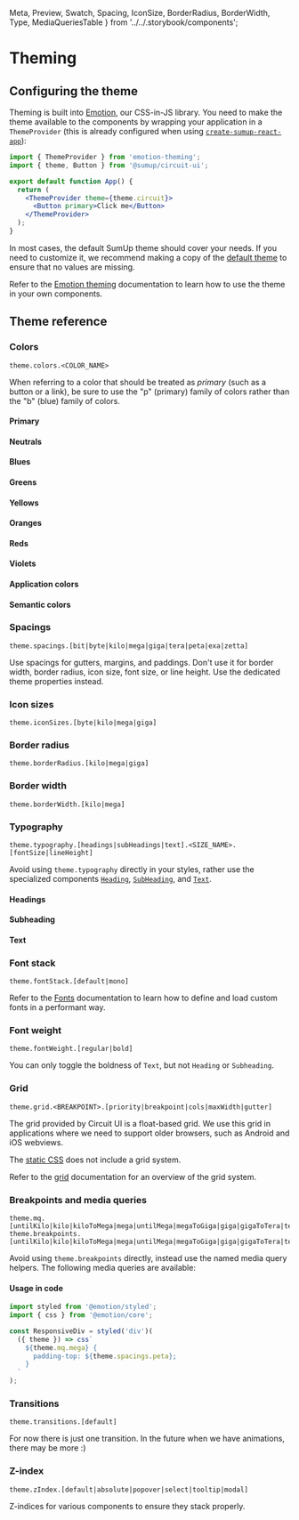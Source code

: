   Meta,
  Preview,
  Swatch,
  Spacing,
  IconSize,
  BorderRadius,
  BorderWidth,
  Type,
  MediaQueriesTable
} from '../../.storybook/components';

<Meta title="Advanced|Theme" />

# Theming

## Configuring the theme

Theming is built into [Emotion](https://github.com/emotion-js/emotion), our CSS-in-JS library. You need to make the theme available to the components by wrapping your application in a `ThemeProvider` (this is already configured when using [`create-sumup-react-app`](https://github.com/sumup/create-sumup-react-app)):

```jsx
import { ThemeProvider } from 'emotion-theming';
import { theme, Button } from '@sumup/circuit-ui';

export default function App() {
  return (
    <ThemeProvider theme={theme.circuit}>
      <Button primary>Click me</Button>
    </ThemeProvider>
  );
}
```

In most cases, the default SumUp theme should cover your needs. If you need to customize it, we recommend making a copy of the [default theme](https://github.com/sumup-oss/circuit-ui/blob/master/src/themes/circuit.js) to ensure that no values are missing.

Refer to the [Emotion theming](https://emotion.sh/docs/theming) documentation to learn how to use the theme in your own components.

## Theme reference

### Colors

```
theme.colors.<COLOR_NAME>
```

When referring to a color that should be treated as _primary_ (such as a button or a link), be sure to use the "p" (primary) family of colors rather than the "b" (blue) family of colors.

#### Primary

<Swatch colorName="p100"/>
<Swatch colorName="p200"/>
<Swatch colorName="p300"/>
<Swatch colorName="p400"/>
<Swatch colorName="p500"/>
<Swatch colorName="p700"/>
<Swatch colorName="p900"/>

#### Neutrals

<Swatch colorName="n100"/>
<Swatch colorName="n200"/>
<Swatch colorName="n300"/>
<Swatch colorName="n500"/>
<Swatch colorName="n700"/>
<Swatch colorName="n800"/>
<Swatch colorName="n900"/>

#### Blues

<Swatch colorName="b100"/>
<Swatch colorName="b200"/>
<Swatch colorName="b300"/>
<Swatch colorName="b400"/>
<Swatch colorName="b500"/>
<Swatch colorName="b700"/>
<Swatch colorName="b900"/>

#### Greens

<Swatch colorName="g100"/>
<Swatch colorName="g200"/>
<Swatch colorName="g300"/>
<Swatch colorName="g500"/>
<Swatch colorName="g700"/>
<Swatch colorName="g900"/>

#### Yellows

<Swatch colorName="y100"/>
<Swatch colorName="y200"/>
<Swatch colorName="y300"/>
<Swatch colorName="y500"/>
<Swatch colorName="y700"/>
<Swatch colorName="y900"/>

#### Oranges

<Swatch colorName="o100"/>
<Swatch colorName="o200"/>
<Swatch colorName="o300"/>
<Swatch colorName="o500"/>
<Swatch colorName="o700"/>
<Swatch colorName="o900"/>

#### Reds

<Swatch colorName="r100"/>
<Swatch colorName="r200"/>
<Swatch colorName="r300"/>
<Swatch colorName="r500"/>
<Swatch colorName="r700"/>
<Swatch colorName="r900"/>

#### Violets

<Swatch colorName="v100"/>
<Swatch colorName="v200"/>
<Swatch colorName="v300"/>
<Swatch colorName="v500"/>
<Swatch colorName="v700"/>
<Swatch colorName="v900"/>

#### Application colors

<Swatch colorName="bodyBg"/>
<Swatch colorName="bodyColor"/>
<Swatch colorName="shadow"/>

#### Semantic colors

<Swatch colorName="danger"/>
<Swatch colorName="success"/>
<Swatch colorName="warning"/>

### Spacings

```
theme.spacings.[bit|byte|kilo|mega|giga|tera|peta|exa|zetta]
```

Use spacings for gutters, margins, and paddings. Don't use it for border width, border radius, icon size, font size, or line height. Use the dedicated theme properties instead.

<Preview>
  <Spacing spacingName="bit" />
  <Spacing spacingName="byte" />
  <Spacing spacingName="kilo" />
  <Spacing spacingName="mega" />
  <Spacing spacingName="giga" />
  <Spacing spacingName="tera" />
  <Spacing spacingName="peta" />
  <Spacing spacingName="exa" />
  <Spacing spacingName="zetta" />
</Preview>

### Icon sizes

```
theme.iconSizes.[byte|kilo|mega|giga]
```

<Preview>
  <IconSize size="byte" />
  <IconSize size="kilo" />
  <IconSize size="mega" />
  <IconSize size="giga" />
</Preview>

### Border radius

```
theme.borderRadius.[kilo|mega|giga]
```

<Preview>
  <BorderRadius size="kilo" />
  <BorderRadius size="mega" />
  <BorderRadius size="giga" />
</Preview>

### Border width

```
theme.borderWidth.[kilo|mega]
```

<Preview>
  <BorderWidth size="kilo" />
  <BorderWidth size="mega" />
</Preview>

### Typography

```
theme.typography.[headings|subHeadings|text].<SIZE_NAME>.[fontSize|lineHeight]
```

Avoid using `theme.typography` directly in your styles, rather use the specialized components [`Heading`](Typography|Heading/Base), [`SubHeading`](Typography|SubHeading/Base), and [`Text`](Typography|Text/Base).

#### Headings

<Preview>
  <Type size={Heading.ZETTA} component={Heading} name="headings" />
  <Type size={Heading.EXA} component={Heading} name="headings" />
  <Type size={Heading.PETA} component={Heading} name="headings" />
  <Type size={Heading.TERA} component={Heading} name="headings" />
  <Type size={Heading.GIGA} component={Heading} name="headings" />
  <Type size={Heading.MEGA} component={Heading} name="headings" />
  <Type size={Heading.KILO} component={Heading} name="headings" />
</Preview>

#### Subheading

<Preview>
  <Type size="mega" component={SubHeading} name="subHeadings" />
  <Type size="kilo" component={SubHeading} name="subHeadings" />
</Preview>

#### Text

<Preview>
  <Type size={Text.GIGA} component={Text} name="text" />
  <Type size={Text.MEGA} component={Text} name="text" />
  <Type size={Text.KILO} component={Text} name="text" />
</Preview>

### Font stack

```
theme.fontStack.[default|mono]
```

Refer to the [Fonts](Advanced|Fonts) documentation to learn how to define and load custom fonts in a performant way.

### Font weight

```
theme.fontWeight.[regular|bold]
```

You can only toggle the boldness of `Text`, but not `Heading` or `Subheading`.

<Preview>
  <Type size={Text.MEGA} bold component={Text} fontWeight="bold" name="text" />
  <Type size={Text.MEGA} component={Text} fontWeight="regular" name="text" />
</Preview>

### Grid

```
theme.grid.<BREAKPOINT>.[priority|breakpoint|cols|maxWidth|gutter]
```

The grid provided by Circuit UI is a float-based grid. We use
this grid in applications where we need to support older browsers, such as Android and iOS webviews.

The [static CSS](Advanced|Static-CSS) does not include a grid system.

Refer to the [grid](Advanced|Grid) documentation for an overview of the grid system.

### Breakpoints and media queries

```
theme.mq.[untilKilo|kilo|kiloToMega|mega|untilMega|megaToGiga|giga|gigaToTera|tera|afterTera]
theme.breakpoints.[untilKilo|kilo|kiloToMega|mega|untilMega|megaToGiga|giga|gigaToTera|tera|afterTera]
```

Avoid using `theme.breakpoints` directly, instead use the named media query helpers. The following media queries are available:

<MediaQueriesTable />

#### Usage in code

```js
import styled from '@emotion/styled';
import { css } from '@emotion/core';

const ResponsiveDiv = styled('div')(
  ({ theme }) => css`
    ${theme.mq.mega} {
      padding-top: ${theme.spacings.peta};
    }
  `
);
```

### Transitions

```
theme.transitions.[default]
```

For now there is just one transition. In the future when we
have animations, there may be more :)

### Z-index

```
theme.zIndex.[default|absolute|popover|select|tooltip|modal]
```

Z-indices for various components to ensure they stack properly.
